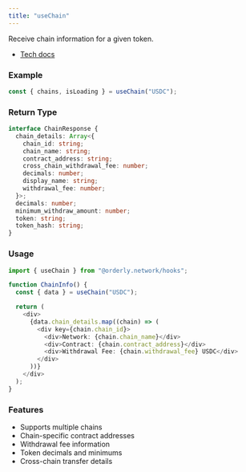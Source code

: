 ```yaml
---
title: "useChain"
---
```


Receive chain information for a given token.

- [Tech docs](/sdks/tech-doc/modules/orderly_network_hooks#usechain)

### Example

```ts
const { chains, isLoading } = useChain("USDC");
```

### Return Type

```typescript
interface ChainResponse {
  chain_details: Array<{
    chain_id: string;
    chain_name: string;
    contract_address: string;
    cross_chain_withdrawal_fee: number;
    decimals: number;
    display_name: string;
    withdrawal_fee: number;
  }>;
  decimals: number;
  minimum_withdraw_amount: number;
  token: string;
  token_hash: string;
}
```

### Usage

```typescript
import { useChain } from "@orderly.network/hooks";

function ChainInfo() {
  const { data } = useChain("USDC");

  return (
    <div>
      {data.chain_details.map((chain) => (
        <div key={chain.chain_id}>
          <div>Network: {chain.chain_name}</div>
          <div>Contract: {chain.contract_address}</div>
          <div>Withdrawal Fee: {chain.withdrawal_fee} USDC</div>
        </div>
      ))}
    </div>
  );
}
```

### Features

- Supports multiple chains
- Chain-specific contract addresses
- Withdrawal fee information
- Token decimals and minimums
- Cross-chain transfer details

